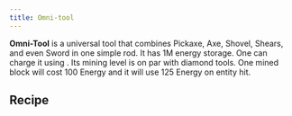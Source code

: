 ```yaml
---
title: Omni-tool
---
```


<ItemImage file="omni_tool" alt="Omni-tool" size="200" />

**Omni-Tool** is a universal tool that combines Pickaxe, Axe, Shovel, Shears, and even Sword in one simple rod. It has 1M energy storage. One can charge it using <McItem slug="techreborn:battery_box" inline={true}/>. Its mining level is on par with diamond tools. One mined block will cost 100 Energy and it will use 125 Energy on entity hit.

## Recipe

<CraftingTable recipe="input air techreborn:wrench techreborn:advanced_drill input air techreborn:advanced_chainsaw air input minecraft:diamond_sword air air output techreborn:omni-tool"/>